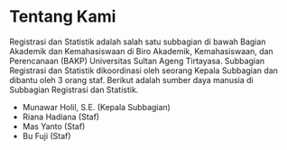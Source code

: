 # Tentang Kami {-}

Registrasi dan Statistik adalah salah satu subbagian di bawah Bagian Akademik dan Kemahasiswaan di Biro Akademik, Kemahasiswaan, dan Perencanaan (BAKP) Universitas Sultan Ageng Tirtayasa. Subbagian Registrasi dan Statistik dikoordinasi oleh seorang Kepala Subbagian dan dibantu oleh 3 orang staf. Berikut adalah sumber daya manusia di Subbagian Registrasi dan Statistik.

+ Munawar Holil, S.E. (Kepala Subbagian)
+ Riana Hadiana (Staf)
+ Mas Yanto (Staf)
+ Bu Fuji (Staf)
